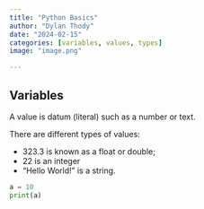 ```yaml
---
title: "Python Basics"
author: "Dylan Thody"
date: "2024-02-15"
categories: [variables, values, types]
image: "image.png"

---
```


## Variables

A value is datum (literal) such as a number or text.

There are different types of values:

* 323.3 is known as a float or double;
* 22 is an integer
* "Hello World!" is a string.

```python
a = 10
print(a)
```
